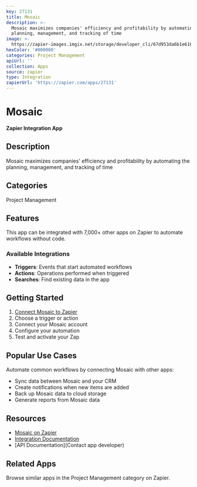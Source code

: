 ```yaml
---
key: 27131
title: Mosaic
description: >-
  Mosaic maximizes companies' efficiency and profitability by automating the
  planning, management, and tracking of time
image: >-
  https://zapier-images.imgix.net/storage/developer_cli/67d953da6b1e616e3715c9c26f6faeea.png?auto=format%2Ccompress&ixlib=python-3.0.0&q=50
hexColor: '#000000'
categories: Project Management
apiUrl: ''
collection: Apps
source: zapier
type: Integration
zapierUrl: 'https://zapier.com/apps/27131'
---
```

# Mosaic

**Zapier Integration App**

## Description

Mosaic maximizes companies' efficiency and profitability by automating the planning, management, and tracking of time

## Categories

Project Management

## Features

This app can be integrated with 7,000+ other apps on Zapier to automate workflows without code.

### Available Integrations

- **Triggers**: Events that start automated workflows
- **Actions**: Operations performed when triggered
- **Searches**: Find existing data in the app

## Getting Started

1. [Connect Mosaic to Zapier](https://zapier.com/apps/27131)
2. Choose a trigger or action
3. Connect your Mosaic account
4. Configure your automation
5. Test and activate your Zap

## Popular Use Cases

Automate common workflows by connecting Mosaic with other apps:

- Sync data between Mosaic and your CRM
- Create notifications when new items are added
- Back up Mosaic data to cloud storage
- Generate reports from Mosaic data

## Resources

- [Mosaic on Zapier](https://zapier.com/apps/27131)
- [Integration Documentation](https://zapier.com/apps/27131/integrations)
- [API Documentation](Contact app developer)

## Related Apps

Browse similar apps in the Project Management category on Zapier.
